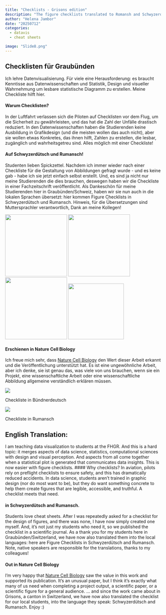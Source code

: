 ```yaml
---
title: "Checklists - Grisons edition"
description: "The figure checklists translated to Romansh and Schwyzerdütsch"
author: "Helena Jambor"
date: "20250712"
categories:
  - datavis
  - cheat sheets

image: "Slide8.png"
---
```

## Checklisten für Graubünden
Ich lehre Datenvisualisierung. Für viele eine Herausforderung: es braucht Kenntisse aus Datenwissenschaften und Statistik, Design und visueller Wahrnehmung um lesbare statistische Diagramm zu erstellen. Meine Checkliste hilft hier.

#### Warum Checklisten?
In der Luftfahrt verlassen sich die Piloten auf Checklisten vor dem Flug, um die Sicherheit zu gewährleisten, und das hat die Zahl der Unfälle drastisch reduziert. In den Datenwissenschaften haben die Studierenden keine Ausbildung in Grafikdesign (und die meisten wollen das auch nicht), aber sie wollen etwas Konkretes, das ihnen hilft, Zahlen zu erstellen, die lesbar, zugänglich und wahrheitsgetreu sind. Alles möglich mit einer Checkliste!

#### Auf Schwyzerdütsch und Rumansch! 
Studenten lieben Spickzettel. Nachdem ich immer wieder nach einer Checkliste für die Gestaltung von Abbildungen gefragt wurde - und es keine gab - habe ich sie jetzt einfach selbst erstellt. Und, es sind ja nicht nur meine Studierenden die dies brauchen, deswegen haben wir die Checkliste in einer Fachzeitschrift veröffentlicht.
Als Dankeschön für meine Studierenden hier in Graubünden/Schweiz, haben wir sie nun auch in die lokalen Sprachen übersetzt: hier kommen Figure Checklists in Schwyzerdütsch und Rumansch.
Hinweis, für die Übersetzungen sind Muttersprachler verantwortlich, Dank an meine Kollegen! 


::: {fig-examples}

![](slide4.png){width=200}
![](slide8.png){width=200}
![](Slide10.png){width=200}
![](slide2.png){width=180}


:::


#### Erschienen in Nature Cell Biology
Ich freue mich sehr, dass [Nature Cell Biology](https://www.nature.com/articles/s41556-025-01684-z) den Wert dieser Arbeit erkannt und die Veröffentlichung unterstützt hat. Es ist eine ungewöhnliche Arbeit, aber ich denke, sie ist genau das, was viele von uns brauchen, wenn sie ein Projekt, eine wissenschaftliche Arbeit oder eine wissenschaftliche Abbildung allgemeine verständlich erklären müssen. 

::: {#fig-gr}
![](ChartCheckliste_Bündnerd.png)

Checkliste in Bündnerdeutsch

:::


::: {#fig-gr}
![](ChartCheckliste_Rumansch.png)

Checkliste in Rumansch

:::


## English Translation: 
I am teaching data visualization to students at the FHGR. And this is a hard topic: it merges aspects of data science, statistics, computational sciences with design and visual perception. And aspects from all come together when a statistical plot is generated that communicates data insights. This is now easier with figure checklists. 
#### Why checklists?
In aviation, pilots rely on preflight checklists to ensure safety, and this has dramatically reduced accidents. In data science, students aren’t trained in graphic design (nor do most want to be), but they do want something concrete to help them create figures that are legible, accessible, and truthful. A checklist meets that need.

#### in Schwyzerdütsch and Rumansch.
Students love cheat sheets. After I was repeatedly asked for a checklist for the design of figures, and there was none, I have now simply created one myself. And, it's not just my students who need it, so we published the checklist in a scientific journal.
As a thank you for my students here in Graubünden/Switzerland, we have now also translated them into the local languages: here are Figure Checklists in Schwyzerdütsch and Rumansch.
Note, native speakers are responsible for the translations, thanks to my colleagues!

#### Out in Nature Cell Biology
I'm very happy that [Nature Cell Biology](https://www.nature.com/articles/s41556-025-01684-z) saw the value in this work and supported its publication. It’s an unusual paper, but I think it’s exactly what many of us need when completing a project output, a scientific paper, or a scientific figure for a general audience.
... and since the work came about in Grisons, a canton in Switzerland, we have now also translated the checklist for our local students, into the language they speak: Schwyzerdütsch and Rumansch. Enjoy :) 



